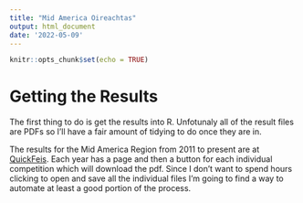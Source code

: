 ```yaml
---
title: "Mid America Oireachtas"
output: html_document
date: '2022-05-09'
---
```


```r
knitr::opts_chunk$set(echo = TRUE)
```

# Getting the Results

The first thing to do is get the results into R. Unfotunaly all of the result files are PDFs so I'll have a fair amount of tidying to do once they are in.  

The results for the Mid America Region from 2011 to present are at 
[QuickFeis](https://www.quickfeis.com/Oireachtas). Each year has a page and then a button for each individual competition which will download the pdf. Since I don't want to spend hours clicking to open and save all the individual files I'm going to find a way to automate at least a good portion of the process. 